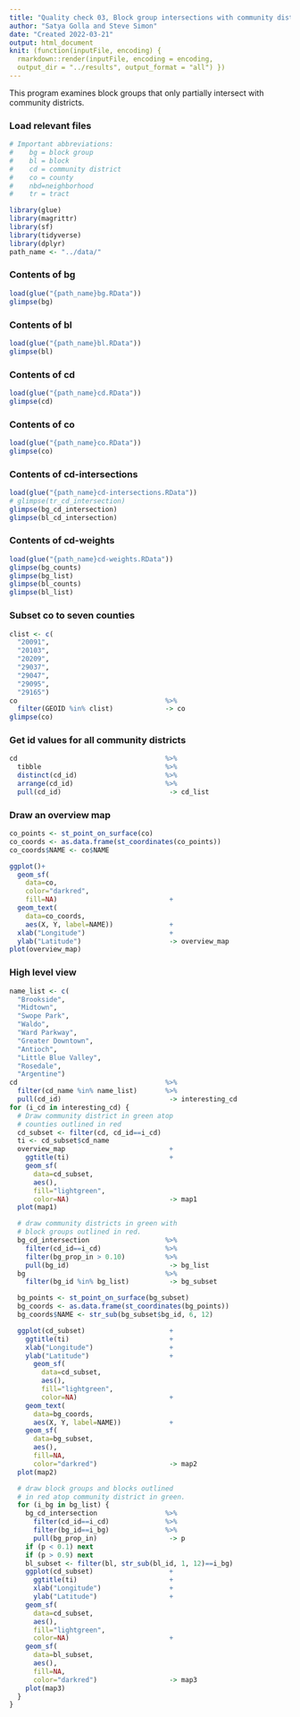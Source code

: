 ```yaml
---
title: "Quality check 03, Block group intersections with community districts"
author: "Satya Golla and Steve Simon"
date: "Created 2022-03-21"
output: html_document
knit: (function(inputFile, encoding) {
  rmarkdown::render(inputFile, encoding = encoding,
  output_dir = "../results", output_format = "all") })  
---
```


This program examines block groups that only partially intersect with community districts.

### Load relevant files

```r
# Important abbreviations:
#    bg = block group
#    bl = block
#    cd = community district
#    co = county
#    nbd=neighborhood
#    tr = tract

library(glue)
library(magrittr)
library(sf)
library(tidyverse)
library(dplyr)
path_name <- "../data/"
```

### Contents of bg

```r
load(glue("{path_name}bg.RData"))
glimpse(bg)
```

### Contents of bl

```r
load(glue("{path_name}bl.RData"))
glimpse(bl)
```

### Contents of cd

```r
load(glue("{path_name}cd.RData"))
glimpse(cd)
```

### Contents of co

```r
load(glue("{path_name}co.RData"))
glimpse(co)
```

### Contents of cd-intersections

```r
load(glue("{path_name}cd-intersections.RData"))
# glimpse(tr_cd_intersection)
glimpse(bg_cd_intersection)
glimpse(bl_cd_intersection)
```

### Contents of cd-weights

```r
load(glue("{path_name}cd-weights.RData"))
glimpse(bg_counts)
glimpse(bg_list)
glimpse(bl_counts)
glimpse(bl_list)
```

### Subset co to seven counties

```r
clist <- c(
  "20091",
  "20103",
  "20209",
  "29037",
  "29047",
  "29095",
  "29165")
co                                     %>%
  filter(GEOID %in% clist)             -> co
glimpse(co)
```

### Get id values for all community districts

```r
cd                                     %>%
  tibble                               %>%
  distinct(cd_id)                      %>%
  arrange(cd_id)                       %>%
  pull(cd_id)                           -> cd_list
```

### Draw an overview map

```r
co_points <- st_point_on_surface(co)
co_coords <- as.data.frame(st_coordinates(co_points))
co_coords$NAME <- co$NAME

ggplot()+
  geom_sf(
    data=co, 
    color="darkred", 
    fill=NA)                            +
  geom_text(
    data=co_coords, 
    aes(X, Y, label=NAME))              +
  xlab("Longitude")                     +
  ylab("Latitude")                      -> overview_map
plot(overview_map)
```

### High level view

```r
name_list <- c(
  "Brookside",
  "Midtown",
  "Swope Park",
  "Waldo",
  "Ward Parkway",
  "Greater Downtown",
  "Antioch",
  "Little Blue Valley",
  "Rosedale",
  "Argentine")
cd                                     %>%
  filter(cd_name %in% name_list)       %>%
  pull(cd_id)                           -> interesting_cd
for (i_cd in interesting_cd) {
  # Draw community district in green atop
  # counties outlined in red
  cd_subset <- filter(cd, cd_id==i_cd) 
  ti <- cd_subset$cd_name
  overview_map                          +
    ggtitle(ti)                         +
    geom_sf(
      data=cd_subset,
      aes(),
      fill="lightgreen",
      color=NA)                         -> map1
  plot(map1)

  # draw community districts in green with
  # block groups outlined in red.
  bg_cd_intersection                   %>%
    filter(cd_id==i_cd)                %>%
    filter(bg_prop_in > 0.10)          %>%
    pull(bg_id)                         -> bg_list
  bg                                   %>%
    filter(bg_id %in% bg_list)          -> bg_subset

  bg_points <- st_point_on_surface(bg_subset)
  bg_coords <- as.data.frame(st_coordinates(bg_points))
  bg_coords$NAME <- str_sub(bg_subset$bg_id, 6, 12)

  ggplot(cd_subset)                     +
    ggtitle(ti)                         +
    xlab("Longitude")                   +
    ylab("Latitude")                    +
      geom_sf(
        data=cd_subset,
        aes(),
        fill="lightgreen",
        color=NA)                       +
    geom_text(
      data=bg_coords, 
      aes(X, Y, label=NAME))            +
    geom_sf(
      data=bg_subset,
      aes(),
      fill=NA,
      color="darkred")                  -> map2
  plot(map2)

  # draw block groups and blocks outlined
  # in red atop community district in green.
  for (i_bg in bg_list) {
    bg_cd_intersection                 %>%
      filter(cd_id==i_cd)              %>%
      filter(bg_id==i_bg)              %>%
      pull(bg_prop_in)                  -> p
    if (p < 0.1) next
    if (p > 0.9) next
    bl_subset <- filter(bl, str_sub(bl_id, 1, 12)==i_bg)
    ggplot(cd_subset)                   +
      ggtitle(ti)                       +
      xlab("Longitude")                 +
      ylab("Latitude")                  +
    geom_sf(
      data=cd_subset,
      aes(),
      fill="lightgreen",
      color=NA)                         +
    geom_sf(
      data=bl_subset,
      aes(),
      fill=NA,
      color="darkred")                  -> map3
    plot(map3)
  }
}
```
